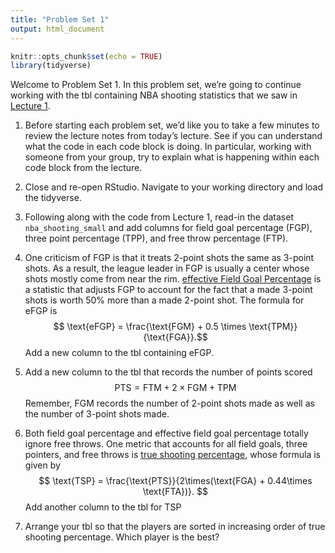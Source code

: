 ```yaml
---
title: "Problem Set 1"
output: html_document
---
```


```r
knitr::opts_chunk$set(echo = TRUE)
library(tidyverse)
```

Welcome to Problem Set 1.
In this problem set, we're going to continue working with the tbl containing NBA shooting statistics that we saw in [Lecture 1](lecture1.html).



1. Before starting each problem set, we'd like you to take a few minutes to review the lecture notes from today's lecture. See if you can understand what the code in each code block is doing. In particular, working with someone from your group, try to explain what is happening within each code block from the lecture.

2. Close and re-open RStudio. Navigate to your working directory and load the tidyverse. 

3. Following along with the code from Lecture 1, read-in the dataset `nba_shooting_small` and add columns for field goal percentage (FGP), three point percentage (TPP), and free throw percentage (FTP).

4. One criticism of FGP is that it treats 2-point shots the same as 3-point shots.
As a result, the league leader in FGP is usually a center whose shots mostly come from near the rim.
[effective Field Goal Percentage](https://en.wikipedia.org/wiki/Effective_field_goal_percentage) is a statistic that adjusts FGP to account for the fact that a made 3-point shots is worth 50% more than a made 2-point shot. 
The formula for eFGP is
$$ \text{eFGP} = \frac{\text{FGM} + 0.5 \times \text{TPM}}{\text{FGA}}.$$
Add a new column to the tbl containing eFGP.

5. Add a new column to the tbl that records the number of points scored
$$
\text{PTS} = \text{FTM} + 2 \times \text{FGM} + \text{TPM}
$$
Remember, FGM records the number of 2-point shots made as well as the number of 3-point shots made.

6. Both field goal percentage and effective field goal percentage totally ignore free throws.
One metric that accounts for all field goals, three pointers, and free throws is [true shooting percentage](https://en.wikipedia.org/wiki/True_shooting_percentage), whose formula is given by
$$
\text{TSP} = \frac{\text{PTS}}{2\times(\text{FGA} + 0.44\times \text{FTA})}.
$$
Add another column to the tbl for TSP
7. Arrange your tbl so that the players are sorted in increasing order of true shooting percentage. Which player is the best?

